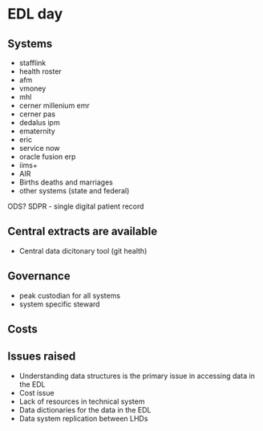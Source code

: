 # EDL day

## Systems

* stafflink
* health roster
* afm
* vmoney
* mhl
* cerner millenium emr
* cerner pas
* dedalus ipm
* ematernity
* eric
* service now
* oracle fusion erp
* iims+
* AIR
* Births deaths and marriages
* other systems (state and federal)

ODS?
SDPR - single digital patient record

## Central extracts are available

* Central data dicitonary tool (git health)

## Governance

* peak custodian for all systems
* system specific steward

## Costs



## Issues raised

* Understanding data structures is the primary issue in accessing data in the EDL
* Cost issue
* Lack of resources in technical system
* Data dictionaries for the data in the EDL
* Data system replication between LHDs

